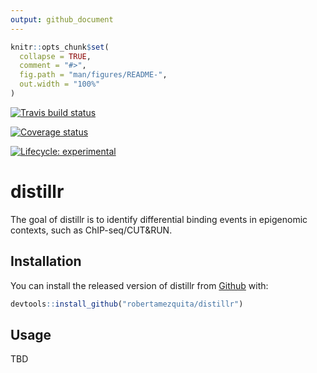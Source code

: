 ```yaml
---
output: github_document
---
```


<!-- README.md is generated from README.Rmd. Please edit that file -->

```r
knitr::opts_chunk$set(
  collapse = TRUE,
  comment = "#>",
  fig.path = "man/figures/README-",
  out.width = "100%"
)
```

<!-- badges: start -->
[![Travis build status](https://travis-ci.com/robertamezquita/distillr.svg?branch=master)](https://travis-ci.org/robertamezquita/distillr)

[![Coverage status](https://codecov.io/gh/robertamezquita/distillr/branch/master/graph/badge.svg)](https://codecov.io/github/robertamezquita/distillr?branch=master)

[![Lifecycle: experimental](https://img.shields.io/badge/lifecycle-experimental-orange.svg)](https://www.tidyverse.org/lifecycle/#experimental)
<!-- badges: end -->


# distillr

The goal of distillr is to identify differential binding events in epigenomic contexts, such as ChIP-seq/CUT&RUN.

## Installation

You can install the released version of distillr from [Github](https://github.com/robertamezquita/distillr) with:

``` r
devtools::install_github("robertamezquita/distillr")
```

## Usage

TBD



